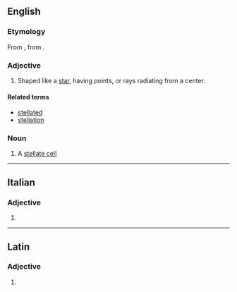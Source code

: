 ==English==

===Etymology===
From {{etyl|la|en}} {{m|la|stellātus}}, from {{m|la|stella||star}}.

===Adjective===
{{en-adj|-}}

# Shaped like a [[star]], having points, or rays radiating from a center.
#: {{ux|en|'''stellate''' cells;&nbsp; '''stellate''' flowers}}

====Related terms====
* [[stellated]]
* [[stellation]]

===Noun===
{{en-noun}}

# A [[stellate cell]]

----

==Italian==

===Adjective===
{{head|it|adjective form}}

# {{inflection of|it|stellato||f|p}}

----

==Latin==

===Adjective===
{{la-adj-form|stellāte}}

# {{inflection of|la|stellātus||voc|m|s}}